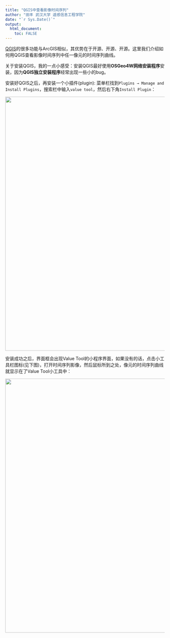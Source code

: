 ```yaml
---
title: "QGIS中查看影像时间序列"
author: "田丰 武汉大学 遥感信息工程学院"
date: "`r Sys.Date()`"
output: 
  html_document:
    toc: FALSE
---
```


[QGIS](https://www.qgis.org/zh-Hans/site/)的很多功能与ArcGIS相似，其优势在于开源、开源、开源。这里我们介绍如何用QGIS查看影像时间序列中任一像元的时间序列曲线。

关于安装QGIS，我的一点小感受：安装QGIS最好使用**OSGeo4W网络安装程序**安装，因为**QGIS独立安装程序**经常出现一些小的bug。

安装好QGIS之后，再安装一个小插件(plugin): 菜单栏找到`Plugins → Manage and Install Plugins`，搜索栏中输入`value tool`，然后右下角`Install Plugin`：

<center>

<img src="img/QGIS/valuetool.png" width="800"/>

</center>

安装成功之后，界面框会出现Value Tool的小程序界面，如果没有的话，点击小工具栏图标(见下图)，打开时间序列影像，然后鼠标所到之处，像元的时间序列曲线就显示在了Value Tool小工具中：

<center>

<img src="img/QGIS/valuetool1.png" width="800"/>

</center>

